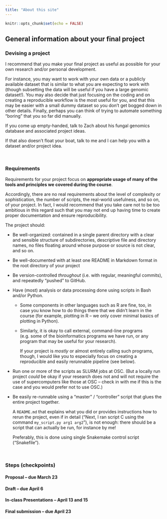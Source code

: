 ```yaml
---
title: "About this site"
---
```


```r
knitr::opts_chunk$set(echo = FALSE)
```

## General information about your final project


### Devising a project

I recommend that you make your final project as useful as possible for your own
research and/or personal development.

For instance, you may want to work with your own data or a publicly
available dataset that is similar to what you are expecting to work with
(though subsetting the data will be useful if you have a large genomic dataset!).
You may also decide that just focusing on the coding and on creating a reproducible
workflow is the most useful for you, and that this may be easier with a small
dummy dataset so you don't get bogged down in other details.
Finally, perhaps you can think of trying to automate something "boring" that you
so far did manually. 

If you come up empty-handed, talk to Zach about his fungal genomics database and
associated project ideas.

If that also doesn't float your boat, talk to me and I can help you with a dataset
and/or project idea.

<br>

### Requirements

Requirements for your project focus on **appropriate usage of many of the
tools and principles we covered during the course**.

Accordingly, there are no real requirements about the level of complexity
or sophistication, the number of scripts, the real-world usefulness, and so on,
of your project. In fact, I would recommend that you take care not
to be too ambitious in this regard such that you may not end up having time to
create proper documentation and ensure reproducibility.

The project should:

- Be well-organized: contained in a single parent directory with a clear and
  sensible structure of subdirectories, descriptive file and directory names,
  no files floating around whose purpose or source is not clear, and so on.

- Be well-documented with at least one README in Markdown format in the root
  directory of your project

- Be version-controlled *throughout* (i.e. with regular, meaningful commits),
  and repeatedly "pushed" to GitHub.

- Have (most) analysis or data processing done using scripts in Bash and/or Python.
  
  - Some components in other languages such as R are fine, too,
    in case you know how to do things there that we didn't learn in the course
    (for example, plotting in R -- we only cover minimal basics of plotting in Python).
    
  - Similarly, it is okay to call external, command-line programs
    (e.g. some of the bioinformatics programs we have run, or any program
    that may be useful for your research).
    
    If your project is *mostly* or almost entirely calling such programs, though,
    I would like you to especially focus on creating
    a reproducible and easily rerunnable pipeline (see below).
  
- Run one or more of the scripts as SLURM jobs at OSC.
  (But a locally run project *could* be okay if your research does not and will not
  require the use of supercomputers like those at OSC -- check in with me if this
  is the case and you would prefer not to use OSC.)

- Be easily re-runnable using a "master" / "controller" script that glues the
  entire project together.
  
  A `README.md` that explains what you did or provides
  instructions how to rerun the project, even if in detail
  ("Next, I ran script C using the command `my_script.py arg1 arg2`"),
  is not enough: there should be a script that can actually be run,
  for instance by me!
  
  Preferably, this is done using single Snakemake control script ("Snakefile").

<br>

### Steps (checkpoints)

#### Proposal -- due March 23

#### Draft -- due April 6

#### In-class Presentations -- April 13 and 15

#### Final submission -- due April 23
